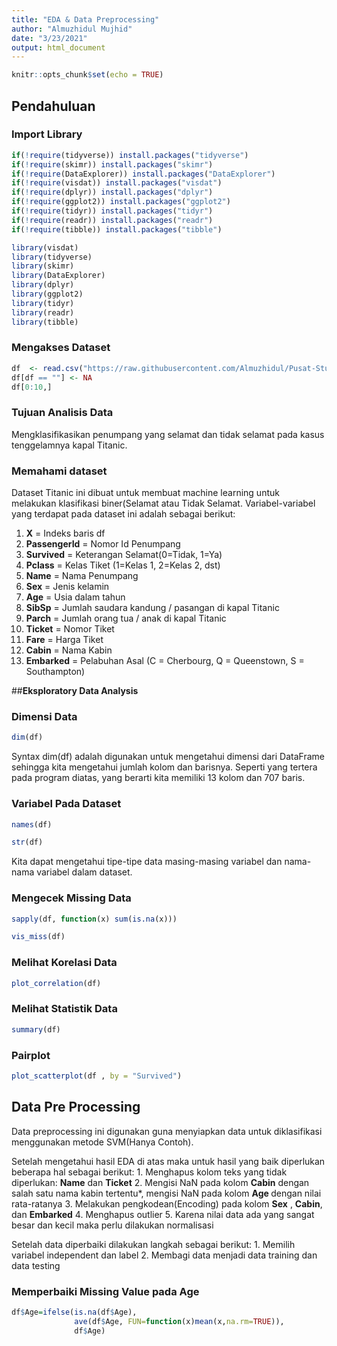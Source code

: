 ---
title: "EDA & Data Preprocessing"
author: "Almuzhidul Mujhid"
date: "3/23/2021"
output: html_document
---

```{r setup, include=FALSE}
knitr::opts_chunk$set(echo = TRUE)
```

## **Pendahuluan**

### Import Library
```{r}
if(!require(tidyverse)) install.packages("tidyverse")
if(!require(skimr)) install.packages("skimr")
if(!require(DataExplorer)) install.packages("DataExplorer")
if(!require(visdat)) install.packages("visdat")
if(!require(dplyr)) install.packages("dplyr")
if(!require(ggplot2)) install.packages("ggplot2")
if(!require(tidyr)) install.packages("tidyr")
if(!require(readr)) install.packages("readr")
if(!require(tibble)) install.packages("tibble")

library(visdat)
library(tidyverse)
library(skimr)
library(DataExplorer)
library(dplyr)
library(ggplot2)
library(tidyr)
library(readr)
library(tibble)
```

### Mengakses Dataset

```{r}
df  <- read.csv("https://raw.githubusercontent.com/Almuzhidul/Pusat-Studi-Data-Science-UAD/main/titanic_modify.csv", stringsAsFactors = T)
df[df == ""] <- NA
df[0:10,]
```

### Tujuan Analisis Data
Mengklasifikasikan penumpang yang selamat dan tidak selamat pada kasus tenggelamnya kapal Titanic.

### Memahami dataset

Dataset Titanic ini dibuat untuk membuat machine learning untuk melakukan klasifikasi biner(Selamat atau Tidak Selamat. Variabel-variabel yang terdapat pada dataset ini adalah sebagai berikut:

1. **X** = Indeks baris df
2. **PassengerId** = Nomor Id Penumpang 
3. **Survived** = Keterangan Selamat(0=Tidak, 1=Ya)
4. **Pclass** = Kelas Tiket (1=Kelas 1, 2=Kelas 2, dst)
5. **Name** = Nama Penumpang
6. **Sex** = Jenis kelamin
7. **Age** = Usia dalam tahun
8. **SibSp** = Jumlah saudara kandung / pasangan di kapal Titanic
9. **Parch** = Jumlah orang tua / anak di kapal Titanic
10. **Ticket** = Nomor Tiket
11. **Fare** = Harga Tiket
12. **Cabin** = Nama Kabin
13. **Embarked** = Pelabuhan Asal (C = Cherbourg, Q = Queenstown, S = Southampton)

##**Eksploratory Data Analysis**

### Dimensi Data
```{r}
dim(df)
```
Syntax dim(df) adalah digunakan untuk mengetahui dimensi dari DataFrame sehingga kita mengetahui jumlah kolom dan barisnya. Seperti yang tertera pada program diatas, yang berarti kita memiliki 13 kolom dan 707 baris.

### Variabel Pada Dataset

```{r}
names(df)
```
```{r}
str(df)
```
Kita dapat mengetahui tipe-tipe data masing-masing variabel dan nama-nama variabel dalam dataset.

### Mengecek Missing Data

```{r}
sapply(df, function(x) sum(is.na(x)))

```
```{r}
vis_miss(df)

```
### Melihat Korelasi Data
```{r}
plot_correlation(df)
```

### Melihat Statistik Data
```{r}
summary(df)
```
### Pairplot
```{r}
plot_scatterplot(df , by = "Survived")
```

## Data Pre Processing
Data preprocessing ini digunakan guna menyiapkan data untuk diklasifikasi menggunakan metode SVM(Hanya Contoh).

Setelah mengetahui hasil EDA di atas maka untuk hasil yang baik diperlukan beberapa hal sebagai berikut:
1. Menghapus kolom teks yang tidak diperlukan: **Name** dan **Ticket**
2. Mengisi NaN pada kolom **Cabin** dengan salah satu nama kabin tertentu*, mengisi NaN pada kolom **Age **dengan nilai rata-ratanya
3. Melakukan pengkodean(Encoding) pada kolom **Sex** , **Cabin**, dan **Embarked**
4. Menghapus outlier
5. Karena nilai data ada yang sangat besar dan kecil maka perlu dilakukan normalisasi

Setelah data diperbaiki dilakukan langkah sebagai berikut:
1. Memilih variabel independent dan label
2. Membagi data menjadi data training dan data testing



### Memperbaiki Missing Value pada Age

```{r}
df$Age=ifelse(is.na(df$Age),
              ave(df$Age, FUN=function(x)mean(x,na.rm=TRUE)),
              df$Age)
```
